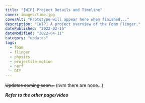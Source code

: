 ```yaml
---
title: "[WIP] Project Details and Timeline"
cover: images/time.jpg
coverAlt: "Prototype will appear here when finished..."
description: "[WIP] A project overview of the Foam Flinger."
datePublished: "2022-02-16"
dateModified: "2022-04-11"
category: "updates"
tags:
  - foam
  - flinger
  - physics
  - projectile-motion
  - nerf
  - DIY
---
```

<!-- markdownlint-disable-->

~~Updates coming soon...~~ (nvm there are none...)

__***Refer to the other page/video***__
